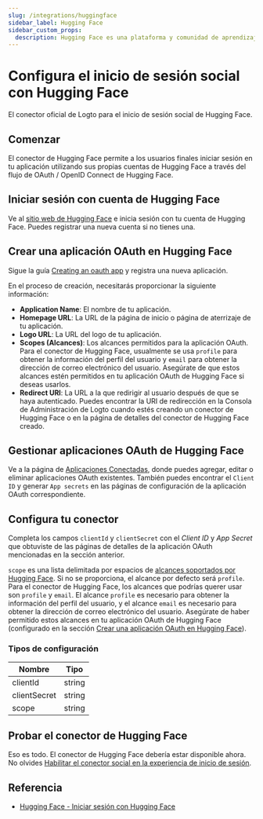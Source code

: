```yaml
---
slug: /integrations/huggingface
sidebar_label: Hugging Face
sidebar_custom_props:
  description: Hugging Face es una plataforma y comunidad de aprendizaje automático (ML) y ciencia de datos que ayuda a los usuarios a construir, desplegar y entrenar modelos de aprendizaje automático.
---
```



# Configura el inicio de sesión social con Hugging Face

El conector oficial de Logto para el inicio de sesión social de Hugging Face.

<GuideTip />

## Comenzar

El conector de Hugging Face permite a los usuarios finales iniciar sesión en tu aplicación utilizando sus propias cuentas de Hugging Face a través del flujo de OAuth / OpenID Connect de Hugging Face.

## Iniciar sesión con cuenta de Hugging Face

Ve al [sitio web de Hugging Face](https://huggingface.co/) e inicia sesión con tu cuenta de Hugging Face. Puedes registrar una nueva cuenta si no tienes una.

## Crear una aplicación OAuth en Hugging Face

Sigue la guía [Creating an oauth app](https://huggingface.co/docs/hub/en/oauth#creating-an-oauth-app) y registra una nueva aplicación.

En el proceso de creación, necesitarás proporcionar la siguiente información:

- **Application Name**: El nombre de tu aplicación.
- **Homepage URL**: La URL de la página de inicio o página de aterrizaje de tu aplicación.
- **Logo URL**: La URL del logo de tu aplicación.
- **Scopes (Alcances)**: Los alcances permitidos para la aplicación OAuth. Para el conector de Hugging Face, usualmente se usa `profile` para obtener la información del perfil del usuario y `email` para obtener la dirección de correo electrónico del usuario. Asegúrate de que estos alcances estén permitidos en tu aplicación OAuth de Hugging Face si deseas usarlos.
- **Redirect URI**: La URL a la que redirigir al usuario después de que se haya autenticado. Puedes encontrar la URI de redirección en la Consola de Administración de Logto cuando estés creando un conector de Hugging Face o en la página de detalles del conector de Hugging Face creado.

## Gestionar aplicaciones OAuth de Hugging Face

Ve a la página de [Aplicaciones Conectadas](https://huggingface.co/settings/connected-applications), donde puedes agregar, editar o eliminar aplicaciones OAuth existentes. También puedes encontrar el `Client ID` y generar `App secrets` en las páginas de configuración de la aplicación OAuth correspondiente.

## Configura tu conector

Completa los campos `clientId` y `clientSecret` con el _Client ID_ y _App Secret_ que obtuviste de las páginas de detalles de la aplicación OAuth mencionadas en la sección anterior.

`scope` es una lista delimitada por espacios de [alcances soportados por Hugging Face](https://huggingface.co/docs/hub/en/oauth#currently-supported-scopes). Si no se proporciona, el alcance por defecto será `profile`. Para el conector de Hugging Face, los alcances que podrías querer usar son `profile` y `email`. El alcance `profile` es necesario para obtener la información del perfil del usuario, y el alcance `email` es necesario para obtener la dirección de correo electrónico del usuario. Asegúrate de haber permitido estos alcances en tu aplicación OAuth de Hugging Face (configurado en la sección [Crear una aplicación OAuth en Hugging Face](#create-an-oauth-app-in-the-hugging-face)).

### Tipos de configuración

| Nombre       | Tipo   |
| ------------ | ------ |
| clientId     | string |
| clientSecret | string |
| scope        | string |

## Probar el conector de Hugging Face

Eso es todo. El conector de Hugging Face debería estar disponible ahora. No olvides [Habilitar el conector social en la experiencia de inicio de sesión](/connectors/social-connectors/#enable-social-sign-in).

## Referencia

- [Hugging Face - Iniciar sesión con Hugging Face](https://huggingface.co/docs/hub/en/oauth#sign-in-with-hugging-face)

